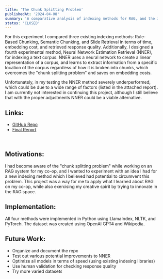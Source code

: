 ```yaml
---
title: 'The Chunk Splitting Problem'
publishedAt: '2024-04-08'
summary: 'A comparative analysis of indexing methods for RAG, and the introduction of a novel experimental method.'
status: 'CLOSED'
---
```

For this experiment I compared three existing indexing methods: Rule-Based Chunking, Semantic Chunking, and Slide Retrieval in terms of time, embedding cost, and retrieved response quality. Additionally, I designed a fourth experimental method, Neural Network Estimation Retrieval (NNER), for indexing a text corpus. NNER uses a neural network to create a linear representation of a corpus, and learns to extract information from a specific location of the corpus regardless of how it is broken into chunks, which overcomes the "chunk splitting problem" and saves on embedding costs.

Unfortunately, in my testing the NNER method severely underperformed, which could be due to a wide range of factors (listed in the attached report). I am currently not interested in continuing this project, although I still believe that with the proper adjustments NNER could be a viable alternative.

## Links:
<div>
    <ul id={"list"}>
        <li>
            <a href={"https://github.com/MaxHuber888/comparative-indexing-analysis"}
               className="dark:hover:text-neutral-400">GitHub
                Repo</a>
        </li>
        <li>
            <a href={"../files/chunk-splitting-prob.pdf"} className="dark:hover:text-neutral-400">Final Report</a>
        </li>
    </ul>
    <br/>
</div>

## Motivations:
I had become aware of the "chunk splitting problem" while working on an RAG system for my co-op, and I wanted to experiment with an idea I had for a new indexing method which I believed had potential to circumvent this problem. This project was a way for me to apply what I learned about RAG on my co-op, while also exercising my creative spirit by trying to innovate in the RAG space.

## Implementation:
All four methods were implemented in Python using LlamaIndex, NLTK, and PyTorch. The dataset was created using OpenAI GPT4 and Wikipedia.

## Future Work:
- Organize and document the repo
- Test out various potential improvements to NNER
- Optimize all models in terms of speed (using existing indexing libraries)
- Use human validation for checking response quality
- Try more varied datasets